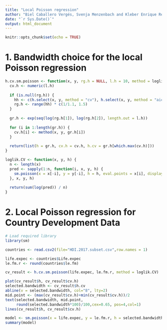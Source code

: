 ```yaml
---
title: "Local Poisson regression"
author: "Biel Caballero Vergés, Svenja Menzenbach and Kleber Enrique Reyes Illescas"
date: "`r Sys.Date()`"
output: html_document
---
```


```r
knitr::opts_chunk$set(echo = TRUE)
```

# 1. Bandwidth choice for the local Poisson regression

```r
h.cv.sm.poisson <- function(x, y, rg.h = NULL, l.h = 10, method = loglik.CV) {
  cv.h <- numeric(l.h)
  
  if (is.null(rg.h)) {
    hh <- c(h.select(x, y, method = "cv"), h.select(x, y, method = "aicc"))
    rg.h <- range(hh) * c(1/1.1, 1.5)
  }
  
  gr.h <- exp(seq(log(rg.h[1]), log(rg.h[2]), length.out = l.h))
  
  for (i in 1:length(gr.h)) {
    cv.h[i] <- method(x, y, gr.h[i])
  }
  
  return(list(h = gr.h, cv.h = cv.h, h.cv = gr.h[which.max(cv.h)]))
}
```

```r
loglik.CV <- function(x, y, h) {
  n <- length(x)
  pred <- sapply(1:n, function(i, x, y, h) {
    sm.poisson(x = x[-i], y = y[-i], h = h, eval.points = x[i], display = "none")$estimate
  }, x, y, h)
  
  return(sum(log(pred)) / n)
}
```


# 2. Local Poisson regression for Country Development Data

```r
# Load required library
library(sm)

countries <- read.csv2(file="HDI.2017.subset.csv",row.names = 1)

life.expec <- countries$Life.expec
le.fm.r <- round(countries$le.fm)

cv_result <- h.cv.sm.poisson(life.expec, le.fm.r, method = loglik.CV)

plot(cv_result$h, cv_result$cv.h)
selected.bandwidth <- cv_result$h.cv
abline(v = selected.bandwidth, col="8", lty=2)
mid.point <- (max(cv_result$cv.h)+min(cv_result$cv.h))/2
text(selected.bandwidth, mid.point, 
     round(selected.bandwidth*100)/100,cex=0.65, pos=4,col=1) 
lines(cv_result$h, cv_result$cv.h)

model <- sm.poisson(x = life.expec, y = le.fm.r, h = selected.bandwidth, col=1)
summary(model)

```
